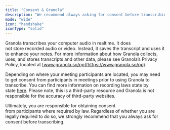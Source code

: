 ```yaml
---
title: "Consent & Granola"
description: "We recommend always asking for consent before transcribing others."
mode: "wide"
icon: "handshake"
iconType: "solid"
---
```


Granola transcribes your computer audio in realtime. It does not store recorded audio or video. Instead, it saves the transcript and uses it to enhance your notes. For more information about how Granola collects, uses, and stores transcripts and other data, please see Granola’s Privacy Policy, located at [www.granola.so/pp](https://www.granola.so/pp).

Depending on where your meeting participants are located, you may need to get consent from participants in meetings prior to using Granola to transcribe. You can find more information on recording laws state by state [here](https://url.us.m.mimecastprotect.com/s/9qhYCpYmqOfOpRJnfDYFqL?domain=justia.com/). Please note, this is a third-party resource and Granola is not responsible for the accuracy of third-party websites.

Ultimately, you are responsible for obtaining consent from participants where required by law. Regardless of whether you are legally required to do so, we strongly recommend that you always ask for consent before transcribing.
